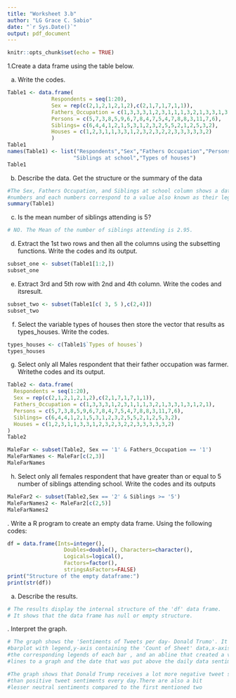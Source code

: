 ```yaml
---
title: "Worksheet 3.b"
author: "LG Grace C. Sabio"
date: "`r Sys.Date()`"
output: pdf_document
---
```


```r
knitr::opts_chunk$set(echo = TRUE)
```
\hfill\break
1.Create a data frame using the table below.

a. Write the codes.
```r
Table1 <- data.frame(
              Respondents = seq(1:20),
              Sex = rep(c(2,1,2,1,2,1,2),c(2,1,7,1,7,1,1)),
              Fathers_Occupation = c(1,3,3,3,1,2,3,1,1,1,3,2,1,3,3,1,3,1,2,1),
              Persons = c(5,7,3,8,5,9,6,7,8,4,7,5,4,7,8,8,3,11,7,6),
              Siblings= c(6,4,4,1,2,1,5,3,1,2,3,2,5,5,2,1,2,5,3,2),
              Houses = c(1,2,3,1,1,3,3,1,2,3,2,3,2,2,3,3,3,3,3,2)
              )                      
Table1
names(Table1) <- list("Respondents","Sex","Fathers Occupation","Persons at Home",
                     "Siblings at school","Types of houses")
Table1 
```
\hfill\break
b. Describe the data. Get the structure or the summary of the data
```r
#The Sex, Fathers Occupation, and Siblings at school column shows a data with 
#numbers and each numbers correspond to a value also known as their legends.
summary(Table1)
```
\hfill\break
c. Is the mean number of siblings attending is 5?
```r
# NO. The Mean of the number of siblings attending is 2.95.
```
\hfill\break
d. Extract the 1st two rows and then all the columns using the subsetting functions.
 Write the codes and its output.
```r
subset_one <- subset(Table1[1:2,])                                      
subset_one 
```
\hfill\break
e. Extract 3rd and 5th row with 2nd and 4th column. Write the codes and itsresult.   

```r
subset_two <- subset(Table1[c( 3, 5 ),c(2,4)])
subset_two
```
\hfill\break
f. Select the variable types of houses then store the vector that results as types_houses.
Write the codes.
```r
types_houses <- c(Table1$`Types of houses`)                    
types_houses
```
\hfill\break
g. Select only all Males respondent that their father occupation was farmer. 
Writethe codes and its output.
```r
Table2 <- data.frame(
  Respondents = seq(1:20),
  Sex = rep(c(2,1,2,1,2,1,2),c(2,1,7,1,7,1,1)),
  Fathers_Occupation = c(1,3,3,3,1,2,3,1,1,1,3,2,1,3,3,1,3,1,2,1),
  Persons = c(5,7,3,8,5,9,6,7,8,4,7,5,4,7,8,8,3,11,7,6),
  Siblings= c(6,4,4,1,2,1,5,3,1,2,3,2,5,5,2,1,2,5,3,2),
  Houses = c(1,2,3,1,1,3,3,1,2,3,2,3,2,2,3,3,3,3,3,2)
)                      
Table2

MaleFar <- subset(Table2, Sex == '1' & Fathers_Occupation == '1')
MaleFarNames <- MaleFar[c(2,3)]
MaleFarNames
```
\hfill\break
h. Select only all females respondent that have greater than or equal to 5 number
of siblings attending school. Write the codes and its outputs  
```r
MaleFar2 <- subset(Table2,Sex == '2' & Siblings >= '5')
MaleFarNames2 <- MaleFar2[c(2,5)]
MaleFarNames2 
```
\hfill\break
2. Write a R program to create an empty data frame. Using the following codes:
  
```r
df = data.frame(Ints=integer(),
                  Doubles=double(), Characters=character(),
                  Logicals=logical(),
                  Factors=factor(),
                  stringsAsFactors=FALSE)
print("Structure of the empty dataframe:")
print(str(df))


```
\hfill\break
a. Describe the results.
```r
# The results display the internal structure of the 'df' data frame. 
# It shows that the data frame has null or empty structure.
```
\hfill\break
3. Interpret the graph.
```r
# The graph shows the 'Sentiments of Tweets per day- Donald Trumo'. It shows a 
#barplot with legend,y-axis containing the 'Count of Sheet' data,x-axis containing 
#the corresponding legends of each bar , and an abline that created a vertical 
#lines to a graph and the date that was put above the daily data sentiments to highlight it. 

#The graph shows that Donald Trump receives a lot more negative tweet sentiments 
#than positive tweet sentiments every day.There are also a bit
#lesser neutral sentiments compared to the first mentioned two
```

